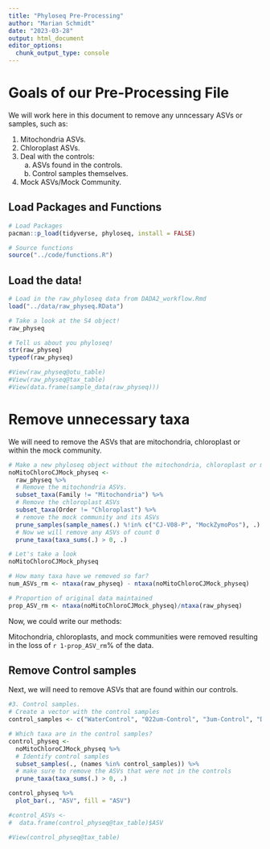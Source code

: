 ```yaml
---
title: "Phyloseq Pre-Processing"
author: "Marian Schmidt"
date: "2023-03-28"
output: html_document
editor_options: 
  chunk_output_type: console
---
```


# Goals of our Pre-Processing File

We will work here in this document to remove any unncessary ASVs or samples, such as: 

1. Mitochondria ASVs. 
2. Chloroplast ASVs.  
3. Deal with the controls:  
    a. ASVs found in the controls.  
    b. Control samples themselves.  
4. Mock ASVs/Mock Community. 


## Load Packages and Functions

```r
# Load Packages
pacman::p_load(tidyverse, phyloseq, install = FALSE)

# Source functions
source("../code/functions.R")
```

## Load the data!

```r
# Load in the raw_phyloseq data from DADA2_workflow.Rmd
load("../data/raw_physeq.RData")

# Take a look at the S4 object!
raw_physeq

# Tell us about you phyloseq!
str(raw_physeq)
typeof(raw_physeq)

#View(raw_physeq@otu_table)
#View(raw_physeq@tax_table)
#View(data.frame(sample_data(raw_physeq)))
```


# Remove unnecessary taxa

We will need to remove the ASVs that are mitochondria, chloroplast or within the mock community. 

```r
# Make a new phyloseq object without the mitochondria, chloroplast or mock community
noMitoChloroCJMock_physeq <- 
  raw_physeq %>%
  # Remove the mitochondria ASVs. 
  subset_taxa(Family != "Mitochondria") %>%
  # Remove the chloroplast ASVs 
  subset_taxa(Order != "Chloroplast") %>%
  # remove the mock community and its ASVs 
  prune_samples(sample_names(.) %!in% c("CJ-V08-P", "MockZymoPos"), .) %>%
  # Now we will remove any ASVs of count 0
  prune_taxa(taxa_sums(.) > 0, .)

# Let's take a look 
noMitoChloroCJMock_physeq

# How many taxa have we removed so far? 
num_ASVs_rm <- ntaxa(raw_physeq) - ntaxa(noMitoChloroCJMock_physeq)

# Proportion of original data maintained
prop_ASV_rm <- ntaxa(noMitoChloroCJMock_physeq)/ntaxa(raw_physeq)
```

Now, we could write our methods: 

Mitochondria, chloroplasts, and mock communities were removed resulting in the loss of `r 1-prop_ASV_rm`% of the data.



## Remove Control samples 

Next, we will need to remove ASVs that are found within our controls. 

```r
#3. Control samples.  
# Create a vector with the control samples 
control_samples <- c("WaterControl", "022um-Control", "3um-Control", "DNA-Ext-Control")

# Which taxa are in the control samples? 
control_physeq <- 
  noMitoChloroCJMock_physeq %>%
  # Identify control samples
  subset_samples(., (names %in% control_samples)) %>%
  # make sure to remove the ASVs that were not in the controls 
  prune_taxa(taxa_sums(.) > 0, .)

control_physeq %>%
  plot_bar(., "ASV", fill = "ASV")

#control_ASVs <- 
#  data.frame(control_physeq@tax_table)$ASV

#View(control_physeq@tax_table)
```









